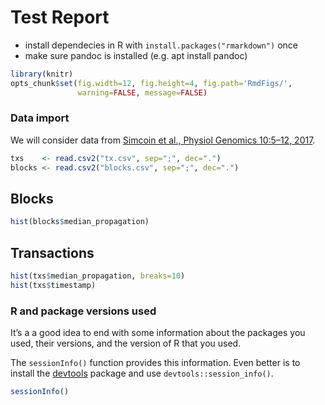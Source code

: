 # Test Report

* install dependecies in R with `install.packages("rmarkdown")` once
* make sure pandoc is installed (e.g. apt install pandoc)


```r
library(knitr)
opts_chunk$set(fig.width=12, fig.height=4, fig.path='RmdFigs/',
               warning=FALSE, message=FALSE)

```

### Data import

We will consider data from [Simcoin et al., Physiol Genomics 10:5&ndash;12,
2017](http://www.ncbi.nlm.nih.gov/pubmed/12118100).

```r
txs    <- read.csv2("tx.csv", sep=";", dec=".")
blocks <- read.csv2("blocks.csv", sep=";", dec=".")


```

##  Blocks

```r
hist(blocks$median_propagation)


```

## Transactions

```r
hist(txs$median_propagation, breaks=10)
hist(txs$timestamp)

```

### R and package versions used

It's a a good idea to end with some information about the packages you
used, their versions, and the version of R that you used.

The `sessionInfo()` function provides this information. Even better is
to install the [devtools](https://github.com/hadley/devtools) package
and use `devtools::session_info()`.

```r
sessionInfo()
```
